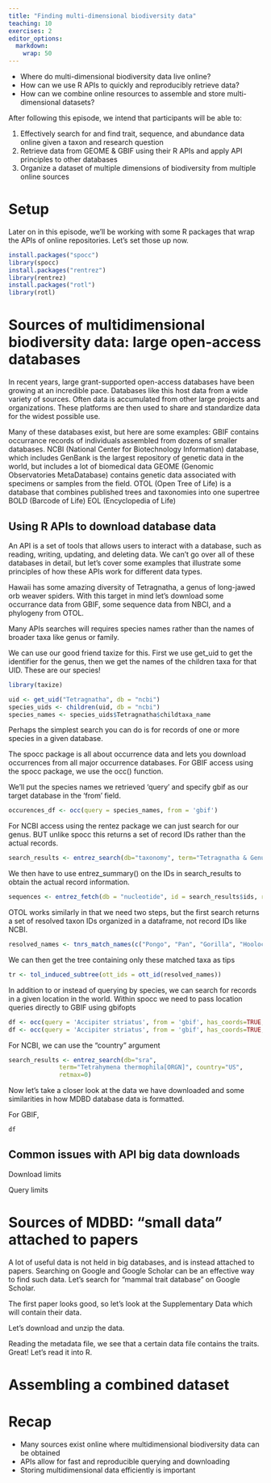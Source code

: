 ```yaml
---
title: "Finding multi-dimensional biodiversity data"
teaching: 10
exercises: 2
editor_options: 
  markdown: 
    wrap: 50
---
```


::: questions

- Where do multi-dimensional biodiversity data live online?
- How can we use R APIs to quickly and reproducibly retrieve data?
- How can we combine online resources to assemble and store multi-dimensional datasets?

:::

::::::::::::::::::::::::::::::::::::: objectives

After following this episode, we intend that participants will be able to:

1. Effectively search for and find trait, sequence, and abundance data online given a taxon and research question 
2. Retrieve data from GEOME & GBIF using their R APIs and apply API principles to other databases
3. Organize a dataset of multiple dimensions of biodiversity from multiple online sources

::::::::::::::::::::::::::::::::::::::::::::::::

# Setup

Later on in this episode, we'll be working with some R packages that wrap the APIs of online repositories. 
Let's set those up now. 

```r

install.packages("spocc")
library(spocc)
install.packages("rentrez")
library(rentrez)
install.packages("rotl")
library(rotl) 

```

# Sources of multidimensional biodiversity data: large open-access databases

In recent years, large grant-supported open-access databases have been growing at an incredible pace. 
Databases like this host data from a wide variety of sources. Often data is accumulated from other large projects and organizations.
These platforms are then used to share and standardize data for the widest possible use. 

Many of these databases exist, but here are some examples:
  GBIF contains occurrance records of individuals assembled from dozens of smaller databases.
  NCBI (National Center for Biotechnology Information) database, which includes GenBank is the largest repository of genetic data in the world, but includes a lot of biomedical data
  GEOME (Genomic Observatories MetaDatabase) contains genetic data associated with specimens or samples from the field. 
  OTOL (Open Tree of Life) is a database that combines published trees and taxonomies into one supertree 
  BOLD (Barcode of Life) 
  EOL (Encyclopedia of Life)
  
## Using R APIs to download database data 

An API is a set of tools that allows users to interact with a database, such as reading, writing, updating, and deleting data.
We can't go over all of these databases in detail, but let's cover some examples that illustrate some principles of how these APIs work for different data types. 

Hawaii has some amazing diversity of Tetragnatha, a genus of long-jawed orb weaver spiders.
With this target in mind let's download some occurrance data from GBIF, some sequence data from NBCI, and a phylogeny from OTOL.

Many APIs searches will requires species names rather than the names of broader taxa like genus or family. 

We can use our good friend taxize for this. First we use get_uid to get the identifier for the genus, then we get the names of the children taxa for that UID.
These are our species!

```r

library(taxize)

uid <- get_uid("Tetragnatha", db = "ncbi")
species_uids <- children(uid, db = "ncbi")
species_names <- species_uids$Tetragnatha$childtaxa_name

```

Perhaps the simplest search you can do is for records of one or more species in a given database.

The spocc package is all about occurrence data and lets you download occurrences from all major occurrence databases. 
For GBIF access using the spocc package, we use the occ() function.

We'll put the species names we retrieved  'query' and specify gbif as our target database in the 'from' field.

```r

occurences_df <- occ(query = species_names, from = 'gbif')

```

For NCBI access using the rentez package we can just search for our genus. 
BUT unlike spocc this returns a set of record IDs rather than the actual records.

```r

search_results <- entrez_search(db="taxonomy", term="Tetragnatha & Genus[RANK]")

```

We then have to use entrez_summary() on the IDs in search_results to obtain the actual record information.

```r

sequences <- entrez_fetch(db = "nucleotide", id = search_results$ids, rettype = "fasta")

```

OTOL works similarly in that we need two steps, but the first search returns a set of resolved taxon IDs organized in a dataframe, not record IDs like NCBI.

```r

resolved_names <- tnrs_match_names(c("Pongo", "Pan", "Gorilla", "Hoolock", "Homo"))

```

We can then get the tree containing only these matched taxa as tips

```r

tr <- tol_induced_subtree(ott_ids = ott_id(resolved_names))

```

In addition to or instead of querying by species, we can search for records in a given location in the world.
Within spocc we need to pass location queries directly to GBIF using gbifopts

```r

df <- occ(query = 'Accipiter striatus', from = 'gbif', has_coords=TRUE, gbifopts=list("continent"="north_america"))
df <- occ(query = 'Accipiter striatus', from = 'gbif', has_coords=TRUE, gbifopts=list("decimalLatitude"='30,35',"decimalLongitude"='-30,-25'))

```

For NCBI, we can use the "country" argument 

```r

search_results <- entrez_search(db="sra",
              term="Tetrahymena thermophila[ORGN]", country="US", 
              retmax=0)

```

Now let's take a closer look at the data we have downloaded and some similarities in how MDBD database data is formatted.

For GBIF, 

```r

df

```


## Common issues with API big data downloads 

Download limits

Query limits 

# Sources of MDBD: "small data" attached to papers 

A lot of useful data is not held in big databases, and is instead attached to papers. 
Searching on Google and Google Scholar can be an effective way to find such data. 
Let's search for "mammal trait database" on Google Scholar.

The first paper looks good, so let's look at the Supplementary Data which will contain their data.

Let's download and unzip the data. 

Reading the metadata file, we see that a certain data file contains the traits. Great! Let's read it into R. 

# Assembling a combined dataset


# Recap

::: keypoints

- Many sources exist online where multidimensional biodiversity data can be obtained
- APIs allow for fast and reproducible querying and downloading
- Storing multidimensional data efficiently is important

:::
